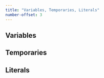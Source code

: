 ```yaml
---
title: "Variables, Temporaries, Literals"
number-offset: 3
---
```


## Variables 

## Temporaries

## Literals